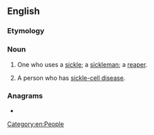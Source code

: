 {{also|Sickler}}
==English==

===Etymology===
{{suffix|en|sickle|er}}

===Noun===
{{en-noun}}

# One who uses a [[sickle]]; a [[sickleman]]; a [[reaper]].
# {{lb|en|medicine|informal}} A person who has [[sickle-cell disease]].

{{Webster 1913}}

===Anagrams===
* {{anagrams|en|Rickels|lickers|relicks|rickles|slicker}}

[[Category:en:People]]
